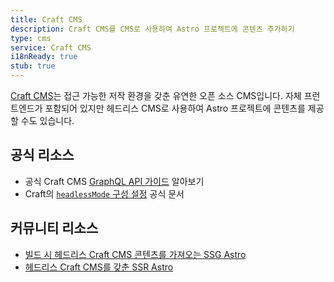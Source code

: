 ```yaml
---
title: Craft CMS
description: Craft CMS를 CMS로 사용하여 Astro 프로젝트에 콘텐츠 추가하기
type: cms
service: Craft CMS
i18nReady: true
stub: true
---
```


[Craft CMS](https://craftcms.com/)는 접근 가능한 저작 환경을 갖춘 유연한 오픈 소스 CMS입니다. 자체 프런트엔드가 포함되어 있지만 헤드리스 CMS로 사용하여 Astro 프로젝트에 콘텐츠를 제공할 수도 있습니다.

## 공식 리소스

- 공식 Craft CMS [GraphQL API 가이드](https://craftcms.com/docs/5.x/development/graphql.html) 알아보기
- Craft의 [`headlessMode` 구성 설정](https://craftcms.com/docs/5.x/reference/config/general.html#headlessmode) 공식 문서

## 커뮤니티 리소스

- [빌드 시 헤드리스 Craft CMS 콘텐츠를 가져오는 SSG Astro](https://www.olets.dev/posts/ssg-astro-with-headless-craft-cms-content-fetched-at-build-time/)
- [헤드리스 Craft CMS를 갖춘 SSR Astro](https://www.olets.dev/posts/ssr-astro-with-headless-craft-cms/)
